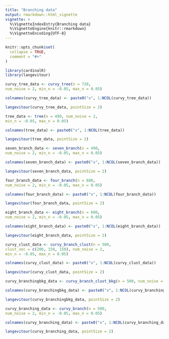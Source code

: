 ```yaml
---
title: "Branching data"
output: rmarkdown::html_vignette
vignette: >
  %\VignetteIndexEntry{Branching data}
  %\VignetteEngine{knitr::rmarkdown}
  %\VignetteEncoding{UTF-8}
---
```


```r
knitr::opts_chunk$set(
  collapse = TRUE,
  comment = "#>"
)
```

```r
library(cardinalR)
library(langevitour)
```

```r
curvy_tree_data <- curvy_tree(n = 720, 
num_noise = 2, min_n = -0.05, max_n = 0.05)

colnames(curvy_tree_data) <- paste0("x", 1:NCOL(curvy_tree_data))

langevitour(curvy_tree_data, pointSize = 2)
```

```r
tree_data <- tree(n = 490, num_noise = 2, 
min_n = -0.05, max_n = 0.05)

colnames(tree_data) <- paste0("x", 1:NCOL(tree_data))

langevitour(tree_data, pointSize = 2)
```

```r
seven_branch_data <- seven_branch(n = 490, 
num_noise = 2, min_n = -0.05, max_n = 0.05)

colnames(seven_branch_data) <- paste0("x", 1:NCOL(seven_branch_data))

langevitour(seven_branch_data, pointSize = 2)
```

```r
four_branch_data <- four_branch(n = 880, 
num_noise = 2, min_n = -0.05, max_n = 0.05)

colnames(four_branch_data) <- paste0("x", 1:NCOL(four_branch_data))

langevitour(four_branch_data, pointSize = 2)
```

```r
eight_branch_data <- eight_branch(n = 600, 
num_noise = 2, min_n = -0.05, max_n = 0.05)

colnames(eight_branch_data) <- paste0("x", 1:NCOL(eight_branch_data))

langevitour(eight_branch_data, pointSize = 2)
```

```r
curvy_clust_data <- curvy_branch_clust(n = 500, 
clust_vec = c(200, 150, 150), num_noise = 2, 
min_n = -0.05, max_n = 0.05)

colnames(curvy_clust_data) <- paste0("x", 1:NCOL(curvy_clust_data))

langevitour(curvy_clust_data, pointSize = 2)
```

```r
curvy_branchingbkg_data <- curvy_branch_clust_bkg(n = 500, num_noise = 2, min_n = -0.05, max_n = 0.05)

colnames(curvy_branchingbkg_data) <- paste0("x", 1:NCOL(curvy_branchingbkg_data))

langevitour(curvy_branchingbkg_data, pointSize = 2)
```

```r
curvy_branching_data <- curvy_branch(n = 500, 
num_noise = 2, min_n = -0.05, max_n = 0.05)

colnames(curvy_branching_data) <- paste0("x", 1:NCOL(curvy_branching_data))

langevitour(curvy_branching_data, pointSize = 2)
```
